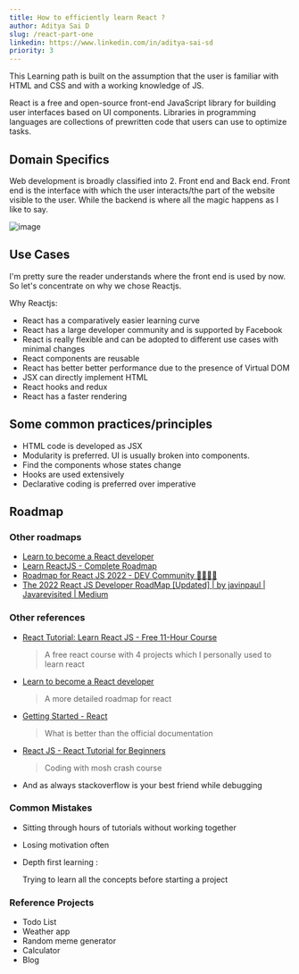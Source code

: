 ```yaml
---
title: How to efficiently learn React ?
author: Aditya Sai D
slug: /react-part-one
linkedin: https://www.linkedin.com/in/aditya-sai-sd
priority: 3
---
```


This Learning path is built on the assumption that the user is familiar with HTML and CSS and with a working knowledge of JS.

React is a free and open-source front-end JavaScript library for building user interfaces based on UI components. Libraries in programming languages are collections of prewritten code that users can use to optimize tasks.

## Domain Specifics

Web development is broadly classified into 2. Front end and Back end. Front end is the interface with which the user interacts/the part of the website visible to the user. While the backend is where all the magic happens as I like to say.

![image](https://user-images.githubusercontent.com/121488288/218552344-e5aa17cf-5d2c-4785-9a50-f659e027a6a6.png)

## Use Cases

I'm pretty sure the reader understands where the front end is used by now. So let's concentrate on why we chose Reactjs.

Why Reactjs:

- React has a comparatively easier learning curve
- React has a large developer community and is supported by Facebook
- React is really flexible and can be adopted to different use cases with minimal changes
- React components are reusable
- React has better better performance due to the presence of Virtual DOM
- JSX can directly implement HTML
- React hooks and redux
- React has a faster rendering

## Some common practices/principles

- HTML code is developed as JSX
- Modularity is preferred. UI is usually broken into components.
- Find the components whose states change
- Hooks are used extensively
- Declarative coding is preferred over imperative

## Roadmap

### Other roadmaps

- [Learn to become a React developer](https://roadmap.sh/react)
- [Learn ReactJS - Complete Roadmap](https://www.freecodecamp.org/news/react-fundamentals-for-beginners/)
- [Roadmap for React JS 2022 - DEV Community 👩‍💻👨‍💻](https://dev.to/digvijayjadhav98/roadmap-for-react-js-2022-4ccn)
- [The 2022 React JS Developer RoadMap [Updated] | by javinpaul | Javarevisited | Medium](https://medium.com/javarevisited/the-2019-react-js-developer-roadmap-9a8e290b8a56)

### Other references

- [React Tutorial: Learn React JS - Free 11-Hour Course](https://scrimba.com/learn/learnreact)
  > A free react course with 4 projects which I personally used to learn react
- [Learn to become a React developer](https://roadmap.sh/react)
  > A more detailed roadmap for react
- [Getting Started - React](https://reactjs.org/docs/getting-started.html)
  > What is better than the official documentation
- [React JS - React Tutorial for Beginners](https://www.youtube.com/watch?v=Ke90Tje7VS0)
  > Coding with mosh crash course
- And as always stackoverflow is your best friend while debugging

### Common Mistakes

- Sitting through hours of tutorials without working together
- Losing motivation often
- Depth first learning :

  Trying to learn all the concepts before starting a project

### Reference Projects

- Todo List
- Weather app
- Random meme generator
- Calculator
- Blog
